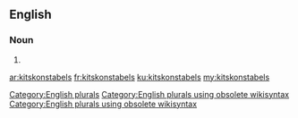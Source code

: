 ==English==

===Noun===
{{head|en}}

# {{plural of|kitskonstabel}}

[[Category:English plurals]][[Category:English plurals using obsolete wikisyntax]][[Category:English plurals using obsolete wikisyntax]]

[[ar:kitskonstabels]]
[[fr:kitskonstabels]]
[[ku:kitskonstabels]]
[[my:kitskonstabels]]